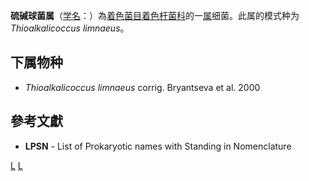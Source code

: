 {{Automatic taxobox
| taxon = Thioalkalicoccus
| authority = Bryantseva et al.， 2000
| type species = Thioalkalicoccus limnaeus
| type species authority = Bryantseva et al.， 2000
| synonyms = ''Thialkalicoccus'' <small>Bryantseva et al., 2000</small>
}}
'''硫碱球菌属'''（[[学名|学名]]：{{lang|la|''Thioalkalicoccus''}}）為[[着色菌目|着色菌目]][[着色杆菌科|着色杆菌科]]的一[[属|属]]细菌。此属的模式种为''Thioalkalicoccus limnaeus''。

==下属物种==
* ''Thioalkalicoccus limnaeus'' corrig. Bryantseva et al. 2000

==參考文獻==
{{reflist}}
* '''LPSN''' - List of Prokaryotic names with Standing in Nomenclature

{{taxonbar}}

[[Category:_着色杆菌科|L]]
[[Category:2000年描述的分类群|L]]